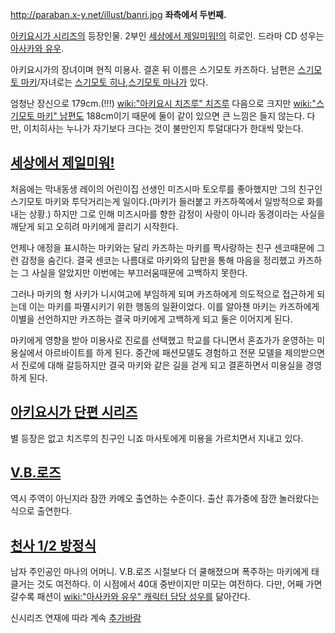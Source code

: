 http://paraban.x-y.net/illust/banri.jpg
'''좌측에서 두번째.'''

[[아키요시가 시리즈]]의 등장인물. 2부인 [[세상에서 제일미워!]]의 히로인. 드라마 CD 성우는 [[아사카와 유우]].

아키요시가의 장녀이며 현직 미용사. 결혼 뒤 이름은 스기모토 카즈하다. 남편은 [[스기모토 마키]]/자녀로는 [[스기모토 히나]],[[스기모토 마나]]가 있다.

엄청난 장신으로 179cm.(!!!) [[wiki:"아키요시 치즈루" 치즈루]] 다음으로 크지만 [[wiki:"스기모토 마키" 남편]]도 188cm이기 때문에 둘이 같이 있으면 큰 느낌은 들지 않는다. 다만, 이치히사는 누나가 자기보다 크다는 것이 불만인지 투덜대다가 한대씩 맞는다.


== [[세상에서 제일미워!]] ==
처음에는 막내동생 레이의 어린이집 선생인 미즈시마 토오루를 좋아했지만 그의 친구인 스기모토 마키와 투닥거리는게 일이다.(마키가 들러붙고 카즈하쪽에서 일방적으로 화를 내는 상황.) 하지만 그로 인해 미즈시마를 향한 감정이 사랑이 아니라 동경이라는 사실을 깨닫게 되고 오히려 마키에게 끌리기 시작한다.

언제나 애정을 표시하는 마키와는 달리 카즈하는 마키를 짝사랑하는 친구 센코때문에 그런 감정을 숨긴다. 결국 센코는 나름대로 마키와의 담판을 통해 마음을 정리했고 카즈하는 그 사실을 알았지만 이번에는 부끄러움때문에 고백하지 못한다.

그러나 마키의 형 사키가 니시여고에 부임하게 되며 카즈하에게 의도적으로 접근하게 되는데 이는 마키를 파멸시키기 위한 행동의 일환이었다. 이를 알아챈 마키는 카즈하에게 이별을 선언하지만 카즈하는 결국 마키에게 고백하게 되고 둘은 이어지게 된다.

마키에게 영향을 받아 미용사로 진로를 선택했고 학교를 다니면서 혼죠가가 운영하는 미용실에서 아르바이트를 하게 된다. 중간에 패션모델도 경험하고 전문 모델을 제의받으면서 진로에 대해 갈등하지만 결국 마키와 같은 길을 걷게 되고 결혼하면서 미용실을 경영하게 된다.

== [[아키요시가 단편 시리즈]] ==
별 등장은 없고 치즈루의 친구인 니죠 마사토에게 미용을 가르치면서 지내고 있다. 

== [[V.B.로즈]] ==
역시 주역이 아닌지라 잠깐 카메오 출연하는 수준이다. 출산 휴가중에 잠깐 놀러왔다는 식으로 출연한다.

== [[천사 1/2 방정식]] ==
남자 주인공인 마나의 어머니. V.B.로즈 시절보다 더 쿨해졌으며 폭주하는 마키에게 태클거는 것도 여전하다. 이 시점에서 40대 중반이지만 미모는 여전하다. 다만, 어째 가면 갈수록 패션이 [[wiki:"아사카와 유우" 캐릭터 담당 성우]]를 닮아간다.

신시리즈 연재에 따라 계속 [[추가바람]]

